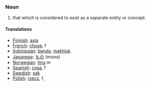 ===Noun===
#that which is considered to exist as a separate entity or concept.
====Translations====
*[[Finnish]]: [[asia]]
*[[French]]:  [[chose]], f
*[[Indonesian]]: [[benda]], [[makhluk]]
*[[Japanese]]: [[もの]] (mono)
*[[Norwegian]]: [[ting]] ''m''
*[[Spanish]]: [[cosa]], f
*[[Swedish]]: [[sak]]
*[[Polish]]: [[rzecz]], f,